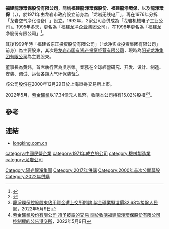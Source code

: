 '''福建龍淨環保股份有限公司'''，簡稱'''福建龍淨環保股份'''、'''福建龍淨環保'''，以及'''龍淨環保'''（'''{{lang-en|Fujian Longking Co.,Ltd.}}'''，{{sse|600388}}），於1971年由龙岩市政府設立前身為「龙岩无线电厂」，再在1976年分拆「龙岩空气净化设备厂」設立。1992年，2家公司合併成為「龙岩机械电子工业公司」。1995年冬天，更名為「福建龙净企业集团公司」，在1998年更名為「福建龙净股份有限公司」<ref>{{Cite web |url=http://www.longking.com.cn/About/History/139 |title=福建龍淨環保股份有限公司发展历程 |access-date=2020-10-02 |archive-date=2020-02-17 |archive-url=https://web.archive.org/web/20200217053712/http://www.longking.com.cn/About/History/139 |dead-url=no }}</ref>。

其後1999年時「福建省东正投资股份有限公司」（「龙净实业投资集团有限公司」前身）為主要股東，其次是[[龙岩市国有资产投资经营有限公司|龙岩市国有资产投资经营有限公司]]，現時為[[阳光龙净集团有限公司|阳光龙净集团有限公司]]為主要股東。

董事長為黄炜，首席執行官為吳京榮。業務在全球經營研究、开发、设计、制造、安装、调试、运营各類大气环保装备<ref>{{Cite web |url=http://www.longking.com.cn/About/Index/138 |title=福建龍淨環保股份有限公司簡介 |access-date=2020-10-02 |archive-date=2020-02-16 |archive-url=https://web.archive.org/web/20200216192232/http://www.longking.com.cn/About/Index/138 |dead-url=no }}</ref>。

該公司股份在2000年12月29日於上海證券交易所上市。

2022年5月，[[紫金礦業|紫金礦業]]以17.34億元人民幣，收購本公司持有15.02%股權<REF>[http://fj.people.com.cn/BIG5/n2/2022/0509/c181466-35260199.html 龍淨環保控股股東佔用資金遭上交所問詢  紫金礦業擬溢價32.68%接盤][[人民網|人民網]]，2022年5月9日</REF><REF>[https://www1.hkexnews.hk/listedco/listconews/sehk/2022/0509/2022050900124_c.pdf 紫金礦業股份有限公司 須予披露的交易 關於收購福建龍淨環保股份有限公司控制權的公告][[港交所|港交所]]，2022年5月9日</REF>。

==參考==
{{reflist}}

==連結==
*[http://www.longking.com.cn/ longking.com.cn] {{Wayback|url=http://www.longking.com.cn/ |date=20201022113235 }}

[[category:中國民營企業|category:中國民營企業]]
[[category:1971年成立的公司|category:1971年成立的公司]]
[[category:機械製造業|category:機械製造業]]
[[category:龙岩公司|category:龙岩公司]]
[[Category:陽光龍淨集團|Category:陽光龍淨集團]]
[[Category:2017年併購|Category:2017年併購]]
[[Category:2000年首次公開募股|Category:2000年首次公開募股]]
[[Category:2022年併購|Category:2022年併購]]